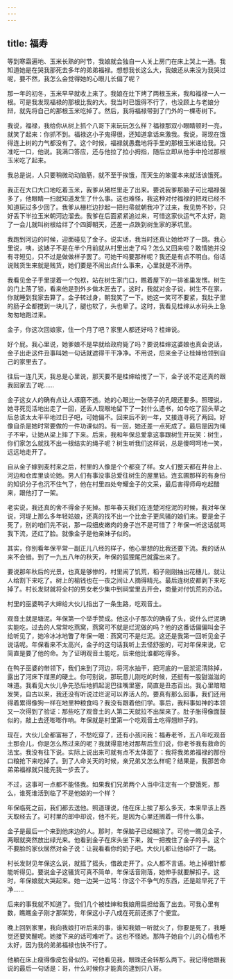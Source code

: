 ```yaml
---
---
---
```

title: 福寿
---




等到寒霜遍地、玉米长熟的时节，我娘就会独自一人关上房门在床上哭上一通。我知道她是在哭我那死去多年的弟弟福禄。想想我长这么大，我娘还从来没为我哭过呢，要不然，我怎么会觉得她的心眼儿长偏了呢？

那一年的初冬，玉米早早就收上来了。我娘在灶下烤了两根玉米，我和福禄一人一根。可是我发现福禄的那根比我的大。我当时已饿得不行了，也没顾上与老娘分辩，就先将自己的那根玉米吃掉了。然后，我将福禄带到了门外的一棵枣树下。

我说，福禄，我给你从树上抓个八哥下来玩玩怎么样？福禄那双小眼睛顿时一亮，就笑了起来：你抓不到。福禄这小子鬼得很，还知道拿话来激我。我说，哥现在饿得连上树的力气都没有了。这个时候，福禄就愚蠢地将手里的那根玉米递给我。只准吃一口，他说。我满口答应，还与他拉了拉小拇指，随后立即从他手中抢过那根玉米吃了起来。

我总是说，人只要稍微动动脑筋，就不至于挨饿，而天生的笨蛋本来就活该饿死。

我正在大口大口地吃着玉米，我爹从猪栏里走了出来。要说我爹那脑子可比福禄强多了，他眼睛一扫就知道发生了什么事。这也难怪，我这种对付福禄的把戏已经不知道玩过多少回了。我爹从栅栏边抄起一把扫帚就朝我冲了过来，我见势不妙，只好丢下半拉玉米朝河边溜去。我爹在后面紧紧追过来，可惜这家伙运气不太好，跑了一会儿就叫树根给绊了个四脚朝天，还差一点跌到树生家的茅坑里。

我跑到河边的时候，迎面碰见了金子。说实话，我当时还真让她给吓了一跳。我心里说，咦，这婊子不是在半个月前就从村里出走了吗？怎么又回来啦？敢情她并没有寻短见，只不过是做做样子罢了。可她干吗要那样呢？我还是有点不明白。俗话说贱货生来就是贱货，她们要是不闹出点什么事来，心里就是不消停。

我看见金子手里提着一个包袱，站在树生家门口，瞧着屋下的一排雀巢发愣。树生的门上落了锁，看来他是到外乡做木匠去了。这时，我就对金子说，树生不在家，你就睡到我家去算了。金子转过身，朝我笑了一下。她这一笑可不要紧，我肚子里的肠子全都搅到一块儿了，腿也软了，头也晕了。这时，我看见桂婶从水码头上急匆匆地跑过来。

金子，你这次回娘家，住一个月了吧？家里人都还好吗？桂婶说。

好个屁。我心里说，她爹娘不是早就给政府毙了吗？要说桂婶这婆娘也真会说话，金子出走这件丑事叫她一句话就遮得干干净净。不用说，后来金子让桂婶给领到自己的家里去了。

往后一连几天，我总是心里说，那天要不是桂婶给搅了一下，金子说不定还真的跟我回家去了呢……

金子这女人的确有点让人琢磨不透。她的心眼比一张筛子的孔眼还要多。照理说，她寻死觅活地出走了一回，还丢人现眼地留下了一封什么遗书，如今吃了回头草之后总该太太平平地过日子吧，可她偏不。回来后不到一年，又接连寻死了两回。好像自杀是她时常要做的一件功课似的。有一回，她还差一点死成了。最后是因为绳子不牢，让她从梁上摔了下来。后来，我和年保总爱拿这事跟树生开玩笑：树生，你们家怎么就找不出一根结实的绳子呢？树生听我们这样说，总是傻呵呵地一笑，远远地走开了。

自从金子嫁到麦村来之后，村里的人像是个个都变了样。女人们整天都在井台上、河边和仓库里谈论她。男人们有事没事总爱往树生的屋里钻。连玄圃那样的有身份的知识分子也沉不住气了，他在村里四处夸耀金子的文采，最后害得师母吃起醋来，跟他打了一架。

老实说，我还真的舍不得金子死掉。那年春天我们在连楚河挖泥的时候，我对年保说，河堤上那么多年轻姑娘，还真的找不出一个比金子更风骚的娘们来。要是金子死了，别的咱们先不说，那一段细皮嫩肉的身子岂不是可惜了？年保一听这话就骂我下流，还红了脸。就像金子是他亲妹子似的。

其实，你别看年保平常一副正儿八经的样子，他心里想的比我还要下流。我的话从来不会错。到了一九五八年的秋天，年保的狐狸尾巴就露出来了。

要说那年秋后的光景，也真是够惨的，村里闹了饥荒，稻子刚刚抽出花穗儿，就让人给割下来吃了。树上的榆钱也在一夜之间让人摘得精光。最后连树皮都剥下来吃掉了。村长发财就将全村的男女老少集中到祠堂里去开会，商量对付饥荒的办法。

村里的巫婆鸭子大婶给大伙儿指出了一条生路，吃观音土。

观音土就是塘泥。年保第一个举手赞成。他这小子那次的确昏了头，说什么烂泥确实能吃，过去的人常常吃燕窝，燕窝可不就是烂泥做的吗？他的这番话偏偏叫金子给听见了，她冷冰冰地瞥了年保一眼：燕窝可不是烂泥。这还是我第一回听见金子说话呢。年保看来不太高兴，金子的这句话我听上去怪舒服的，可对年保来说，它简直是要了他的命。为了证明观音土能吃，后来他比谁都吃得多。

在鸭子巫婆的带领下，我们来到了河边，将河水抽干，把河底的一层淤泥清除掉，露出了河床下煤黑的硬土。你可别说，那玩意儿刚吃的时候，还挺有一股甜滋滋的味道。我看见大伙儿争先恐后地抓起泥巴往嘴里塞，简直是丑态百出。我心里暗暗发笑，自古以来，我还没有听说过烂泥可以养活人的。要真有那么回事，我们还用得着累得像狗一样在地里种粮食吗？我没有跟着他们学。事后，我料事如神的本领又一次得到了验证：那些吃了观音土的人第二天就拉不出屎来了。肚子胀得像面鼓似的，敲上去还嘭嘭作响。年保就是村里第一个吃观音土吃得翘辫子的。

现在，大伙儿全都富裕了，不愁吃穿了，还有小孩问我：福寿老爷，五八年吃观音土那会儿，你是怎么熬过来的呢？我就得意地对那帮后生们说，你老爷我有救命的法宝。我没有往下说。实际上说出来可就有点不太体面了：我将我弟弟福禄的那份口粮抢下来吃掉了。到了人命关天的时候，亲兄弟又怎么样呢？结果是，我那苦命弟弟福禄就只能先我一步去了。

不过，这事可一点都不能怪我。如果我们兄弟两个人当中注定有一个要饿死，那么，谁死谁活到临了不是他娘的一个样？

年保临死之前，我们都去送他。照道理说，他在床上挨了那么多天，本来早该上西天取经去了。可村里的郎中却说，他不死，是因为心里还搁着一件什么事。

金子是最后一个来到他床边的人。那时，年保脑子已经糊涂了。可他一瞧见金子，两眼就突然放出绿光来。他看到金子在床头坐下来，就一把拽住了金子的手。这个不要脸的家伙居然对金子说：让我看看你的奶子吧。大伙儿都让他给吓了一跳。

村长发财见年保这么说，就摇了摇头，借故走开了。众人都不言语。地上掉根针都能听得见。要说金子这骚货可真不简单，年保话音刚落，她伸手就要解扣子。这时，年保娘就大哭起来。她一边哭一边骂：你这个不争气的东西，还是趁早死了干净……

后来的事我就不知道了。我们几个被桂婶和我娘用扁担给轰了出去。可我心里有数，瞧瞧金子刚才那架势，年保这小子八成在死前还拣了个便宜。

晚上回到家里，我向我娘打听后来的事，谁知我娘一听就火了，你要是死了，我睡觉还要笑醒呢。她接下来的话可难听了。这也不怪她。那阵子她自个儿的心情也不太好，因为我的弟弟福禄也快不行了。

他躺在床上瘦得像皮包骨似的。可他看见我，眼珠还会转那么两下。我记得他跟我说的最后一句话是：哥，什么时候你才能真的逮到只八哥。